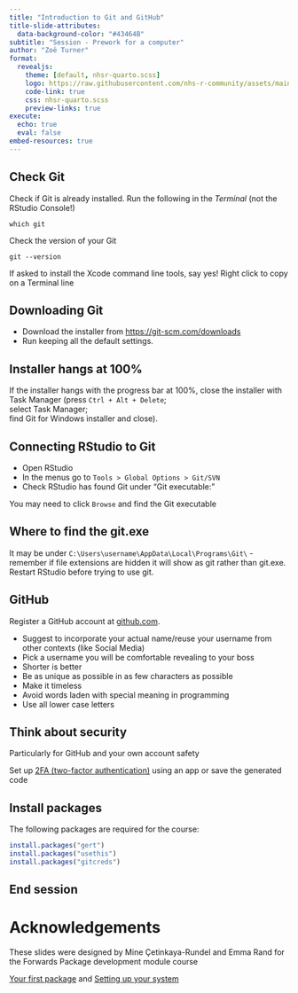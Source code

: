 ```yaml
---
title: "Introduction to Git and GitHub"
title-slide-attributes: 
  data-background-color: "#43464B"
subtitle: "Session - Prework for a computer"
author: "Zoë Turner"
format:
  revealjs:
    theme: [default, nhsr-quarto.scss]
    logo: https://raw.githubusercontent.com/nhs-r-community/assets/main/logo/nhsr-logo.svg
    code-link: true
    css: nhsr-quarto.scss
    preview-links: true
execute: 
  echo: true
  eval: false
embed-resources: true  
---
```


## Check Git

Check if Git is already installed. Run the following in the *Terminal* (not the RStudio Console!)

```
which git
```

Check the version of your Git

```
git --version
```

If asked to install the Xcode command line tools, say yes!
Right click to copy on a Terminal line

## Downloading Git

- Download the installer from [https://git-scm.com/downloads](https://git-scm.com/downloads) 
- Run keeping all the default settings. 

:::{.callout-note collapse=false appearance='default' icon=true}
## Installer hangs at 100%

If the installer hangs with the progress bar at 100%, close the installer with Task Manager (press `Ctrl + Alt + Delete`;  
select Task Manager;  
find Git for Windows installer and close).
:::


## Connecting RStudio to Git

- Open RStudio
- In the menus go to `Tools > Global Options > Git/SVN`
- Check RStudio has found Git under "Git executable:" 

You may need to click `Browse` and find the Git executable

:::{.callout-note collapse=false appearance='default' icon=true}
## Where to find the git.exe
It may be under `C:\Users\username\AppData\Local\Programs\Git\` - remember if file extensions are hidden it will show as git rather than git.exe.  
Restart RStudio before trying to use git.
:::


## GitHub

Register a GitHub account at [github.com](https://github.com/).

- Suggest to incorporate your actual name/reuse your username from other contexts (like Social Media)
- Pick a username you will be comfortable revealing to your boss
- Shorter is better
- Be as unique as possible in as few characters as possible
- Make it timeless
- Avoid words laden with special meaning in programming
- Use all lower case letters

## Think about security

Particularly for GitHub and your own account safety 

Set up [2FA (two-factor authentication)](https://docs.github.com/en/authentication/securing-your-account-with-two-factor-authentication-2fa/configuring-two-factor-authentication) using an app or save the generated code

## Install packages

The following packages are required for the course:

```r
install.packages("gert")
install.packages("usethis")
install.packages("gitcreds")
```


## End session

# Acknowledgements

These slides were designed by Mine Çetinkaya-Rundel and Emma Rand for the Forwards Package development module course

[Your first package](https://forwards.github.io/workshops/package-dev-modules/slides/03-your-first-package/your-first-package.html#1) and
[Setting up your system](https://forwards.github.io/workshops/package-dev-modules/slides/02-setting-up-system/setting-up-system.html#1)